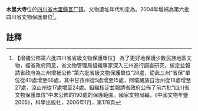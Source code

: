 {{coord|28.166|N|100.8475|E|display=title|dim:1000_type:landmark_region:CN-51}}
{{msg:四川省文物保護單位
|名稱 = 木里大寺
|編號 = 6
|圖片 = 
|級別 = S6A
|分類 = 
|時代 = 
|地点 = [[四川省|四川省]][[木里縣|木里縣]][[瓦厂镇|瓦厂镇]]
|坐標 =
|登錄 = 2004年
}}
'''木里大寺'''位於[[四川省|四川省]][[木里縣|木里縣]][[瓦厂镇|瓦厂镇]]，文物遺址年代判定為。2004年增補為第六批四川省文物保護單位<ref>【增補公佈第六批四川省省級文物保護單位】  為了更好地保護少數民族地區文物，經省政府同意，省文物管理局組織專家深入三州進行調查研究，核定並報請省政府為三州增補公佈“第六批省級文物保護單位”28處，從此三州“省保”單位從40處增至66處，其中甘孜州從5處增至15處，阿壩藏族自治州從18處增至27處，涼山州從17處增至24處。組織核定並報請省政府公佈了前六批“四川省文物保護單位”中未公佈的190處的保護範圍。國家文物局編，《中國文物年鑒2005》，科學出版社，2006年1月，第178頁</ref>。
==註釋==
{{reflist}}
{{文物保護單位小作品}}